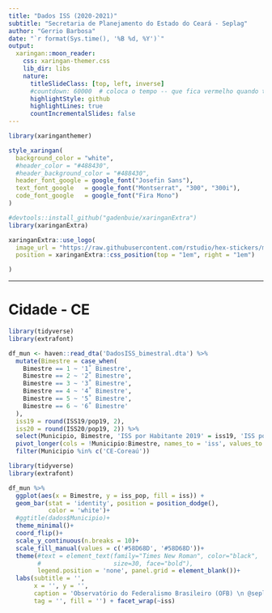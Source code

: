 ```yaml
---
title: "Dados ISS (2020-2021)"
subtitle: "Secretaria de Planejamento do Estado do Ceará - Seplag"
author: "Gerrio Barbosa"
date: "`r format(Sys.time(), '%B %d, %Y')`"
output:
  xaringan::moon_reader:
    css: xaringan-themer.css
    lib_dir: libs
    nature:
      titleSlideClass: [top, left, inverse]
      #countdown: 60000  # coloca o tempo -- que fica vermelho quando termina
      highlightStyle: github
      highlightLines: true
      countIncrementalSlides: false
---
```



```r
library(xaringanthemer)

style_xaringan(
  background_color = "white",
  #header_color = "#488430",
  #header_background_color = "#488430",
  header_font_google = google_font("Josefin Sans"),
  text_font_google   = google_font("Montserrat", "300", "300i"),
  code_font_google   = google_font("Fira Mono")
)
```

```r
#devtools::install_github("gadenbuie/xaringanExtra")
library(xaringanExtra)

xaringanExtra::use_logo(
  image_url = "https://raw.githubusercontent.com/rstudio/hex-stickers/master/PNG/xaringan.png",
  position = xaringanExtra::css_position(top = "1em", right = "1em")

)

```

---

# Cidade - CE


```r
library(tidyverse)
library(extrafont)

df_mun <- haven::read_dta('DadosISS_bimestral.dta') %>%
  mutate(Bimestre = case_when(
    Bimestre == 1 ~ '1˚ Bimestre',
    Bimestre == 2 ~ '2˚ Bimestre',
    Bimestre == 3 ~ '3˚ Bimestre',
    Bimestre == 4 ~ '4˚ Bimestre',
    Bimestre == 5 ~ '5˚ Bimestre',
    Bimestre == 6 ~ '6˚ Bimestre'
  ),
  iss19 = round(ISS19/pop19, 2),
  iss20 = round(ISS20/pop19, 2)) %>%
  select(Municipio, Bimestre, 'ISS por Habitante 2019' = iss19, 'ISS por Habitante 2020' = iss20) %>%
  pivot_longer(cols = !Municipio:Bimestre, names_to = 'iss', values_to = 'iss_pop') %>%
  filter(Municipio %in% c('CE-Coreaú'))

```



```r
library(tidyverse)
library(extrafont)

df_mun %>%
  ggplot(aes(x = Bimestre, y = iss_pop, fill = iss)) +
  geom_bar(stat = 'identity', position = position_dodge(),
           color = 'white')+
  #ggtitle(dados$Municipio)+
  theme_minimal()+
  coord_flip()+
  scale_y_continuous(n.breaks = 10)+
  scale_fill_manual(values = c('#58D68D', '#58D68D'))+
  theme(#text = element_text(family="Times New Roman", color="black",
        #                    size=30, face="bold"), 
        legend.position = 'none', panel.grid = element_blank())+
  labs(subtitle = '',
       x = '', y = '',
       caption = 'Observatório do Federalismo Brasileiro (OFB) \n @seplagce',
       tag = '', fill = '') + facet_wrap(~iss)

```




<!-- ```{r} -->
<!-- library(tidyverse) -->
<!-- df_estado %>% ggplot(aes(ano, valor))+geom_line() -->


<!-- ``` -->



